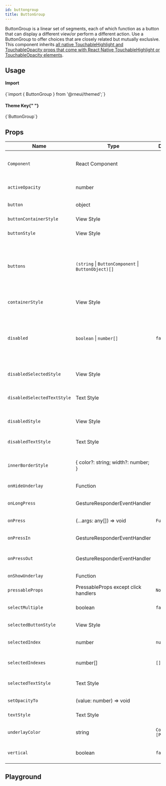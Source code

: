 ```yaml
---
id: buttongroup
title: ButtonGroup
---
```



<IconsStyle />

ButtonGroup is a linear set of segments, each of which function as a button that can display a different view/or perform a different action.
Use a ButtonGroup to offer choices that are closely related but mutually exclusive.
This component inherits [all native TouchableHighlight and TouchableOpacity props that come with React Native TouchableHighlight or TouchableOpacity elements](https://reactnative.dev/docs/touchablehighlight.html).

## Usage

<div class="row inline-flex-center">
  <div class="col col--3">
    <h4>Import</h4>
  </div>
  <div class="col col--9">
    <CodeBlock>{`import { ButtonGroup } from '@rneui/themed';`}</CodeBlock>
  </div>
  <div class="col col--3">
    <h4>
      Theme Key{" "}
      <a href="../customizing#using-themeprovider">
        <BiInfoCircle />
      </a>
    </h4>
  </div>
  <div class="col col--9">
    <CodeBlock>{`ButtonGroup`}</CodeBlock>
  </div>
</div>

<Usage />

## Props

<div class='table-responsive'>

| Name                        | Type                                                | Default           | Description                                                                                                                          |
| --------------------------- | --------------------------------------------------- | ----------------- | ------------------------------------------------------------------------------------------------------------------------------------ |
| `Component`                 | React Component                                     |                   | Choose other button component such as TouchableOpacity.                                                                              |
| `activeOpacity`             | number                                              |                   | Add active opacity to the button in buttonGroup.                                                                                     |
| `button`                    | object                                              |                   | Button for the component.                                                                                                            |
| `buttonContainerStyle`      | View Style                                          |                   | Specify styling for button containers.                                                                                               |
| `buttonStyle`               | View Style                                          |                   | Specify styling for button.                                                                                                          |
| `buttons`                   | `(string` \| `ButtonComponent` \| `ButtonObject)[]` |                   | Array of buttons for component (required), if returning a component, must be an object with { element: componentName }.              |
| `containerStyle`            | View Style                                          |                   | Specify styling for main button container.                                                                                           |
| `disabled`                  | `boolean` \| `number[]`                             | `false`           | Controls if buttons are disabled. Setting `true` makes all of them disabled, while using an array only makes those indices disabled. |
| `disabledSelectedStyle`     | View Style                                          |                   | Styling for each selected button when disabled.                                                                                      |
| `disabledSelectedTextStyle` | Text Style                                          |                   | Styling for the text of each selected button when disabled.                                                                          |
| `disabledStyle`             | View Style                                          |                   | Styling for each button when disabled.                                                                                               |
| `disabledTextStyle`         | Text Style                                          |                   | Styling for the text of each button when disabled.                                                                                   |
| `innerBorderStyle`          | { color?: string; width?: number; }                 |                   | Update the styling of the interior border of the list of buttons.                                                                    |
| `onHideUnderlay`            | Function                                            |                   | Function called on hiding underlay.                                                                                                  |
| `onLongPress`               | GestureResponderEventHandler                        |                   | Called when a long-tap gesture is detected.                                                                                          |
| `onPress`                   | (...args: any[]) => void                            | `Function`        | Method to update Button Group Index.                                                                                                 |
| `onPressIn`                 | GestureResponderEventHandler                        |                   | Called when a touch is engaged before `onPress`.                                                                                     |
| `onPressOut`                | GestureResponderEventHandler                        |                   | Called when a touch is released before `onPress`.                                                                                    |
| `onShowUnderlay`            | Function                                            |                   | Function called on showing underlay.                                                                                                 |
| `pressableProps`            | PressableProps except click handlers                | `None`            |                                                                                                                                      |
| `selectMultiple`            | boolean                                             | `false`           | Allows the user to select multiple buttons.                                                                                          |
| `selectedButtonStyle`       | View Style                                          |                   | Specify styling for selected button.                                                                                                 |
| `selectedIndex`             | number                                              | `null`            | Current selected index of array of buttons.                                                                                          |
| `selectedIndexes`           | number[]                                            | `[]`              | Current selected indexes from the array of buttons.                                                                                  |
| `selectedTextStyle`         | Text Style                                          |                   | Specify specific styling for text in the selected state.                                                                             |
| `setOpacityTo`              | (value: number) => void                             |                   | Function to set the opacity.                                                                                                         |
| `textStyle`                 | Text Style                                          |                   | Specify specific styling for text.                                                                                                   |
| `underlayColor`             | string                                              | `Color [Primary]` | Specify underlayColor for TouchableHighlight.                                                                                        |
| `vertical`                  | boolean                                             | `false`           | Display the ButtonGroup vertically.                                                                                                  |

</div>

## Playground

<Play />
